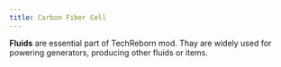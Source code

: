 ```yaml
---
title: Carbon Fiber Cell
---
```


<ItemImage file="carbon_fiber_cell" alt="Carbon Fiber Cell" size="200" />


**Fluids** are essential part of TechReborn mod. Thay are widely used for powering generators, producing other fluids or items.

